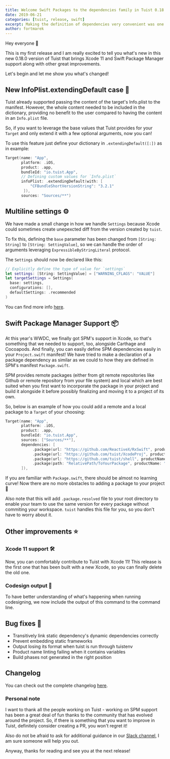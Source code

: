 ```yaml
---
title: Welcome Swift Packages to the dependencies family in Tuist 0.18.0
date: 2019-06-21
categories: [tuist, release, swift]
excerpt: Making the definition of dependencies very convenient was one of our aims when we embarked on building Tuist and today, we are extending that convenience to external dependencies that are distributed as Swift Packages. Targets can now define packages as dependencies and Tuist will take care of the rest. Moreover, this version ships with improvements in the API of dynamic Info.plist files.
author: fortmarek
---
```


Hey everyone 👋

This is my first release and I am really excited to tell you what's new in this new 0.18.0 version of Tuist that brings Xcode 11 and Swift Package Manager support along with other great improvements.

Let's begin and let me show you what's changed!

## New InfoPlist.extendingDefault case 📝

Tuist already supported passing the content of the target's Info.plist to the manifest. However, the whole content needed to be included in the dictionary, providing no benefit to the user compared to having the content in an `Info.plist` file.

So, if you want to leverage the base values that Tuist provides for your `Target` and only extend it with a few optional arguments, now you can!

To use this feature just define your dictionary in `.extendingDefault([:])` as in example:

```swift
Target(name: "App",
       platform: .iOS,
       product: .app,
       bundleId: "io.tuist.App",
       // Defining custom values for `Info.plist`
       infoPlist: .extendingDefault(with: [
           "CFBundleShortVersionString": "3.2.1"
        ]),
       sources: "Sources/**")
```

## Multiline settings ⚙️

We have made a small change in how we handle `Settings` because Xcode could sometimes create unepexcted diff from the version created by `tuist`.

To fix this, defining the `base` parameter has been changed from `[String: String]` to `[String: SettingValue]`, so we can handle the order of arguments leveraging `ExpressibleByStringLiteral` protocol.

The `Settings` should now be declared like this:

```swift
// Explicitly define the type of value for `settings`
let settings: [String: SettingValue] = ["WARNING_CFLAGS": "VALUE"]
let targetSettings = Settings(
  base: settings,
  configurations: [],
  defaultSettings: .recommended
)
```

You can find more info [here](https://github.com/tuist/tuist/pull/464#issuecomment-529673717).

## Swift Package Manager Support 📦

At this year's WWDC, we finally got SPM's support in Xcode, so that's something that we needed to support, too, alongside Carthage and Cocoapods. And finally, you can easily define SPM dependencies easily in your `Project.swift` manifest! We have tried to make a declaration of a package dependency as similar as we could to how they are defined in SPM's manifest `Package.swift`.

SPM provides remote packages (either from git remote repositories like Github or remote repository from your file system) and local which are best suited when you first want to incorporate the package in your project and build it alongside it before possibly finalizing and moving it to a project of its own.

So, below is an example of how you could add a remote and a local package to a `Target` of your choosing:

```swift
Target(name: "App",
       platform: .iOS,
       product: .app,
       bundleId: "io.tuist.App",
       sources: ["Sources/**"],
       dependencies: [
            .package(url: "https://github.com/ReactiveX/RxSwift", productName: "RxSwift", .upToNextMajor(from: "5.0.0")),
            .package(url: "https://github.com/tuist/XcodeProj", productName: "xcodeproj", from: "6.7.0"),
            .package(url: "https://github.com/tuist/shell", productName: "shell", "2.1.2"..<"2.2.0"),
            .package(path: "RelativePath/ToYourPackage", productName: "PackageLibrary"),
       ]),
```

If you are familiar with `Package.swift`, there should be almost no learning curve! Now there are no more obstacles to adding a package to your project 🥳

Also note that this will add `.package.resolved` file to your root directory to enable your team to use the same version for every package without commiting your workspace. `tuist` handles this file for you, so you don't have to worry about it.

## Other improvements ⭐️

### Xcode 11 support 🛠

Now, you can comfortably contribute to Tuist with Xcode 11! This release is the first one that has been built with a new Xcode, so you can finally delete the old one.

### Codesign output 🔑

To have better understanding of what's happening when running codesigning, we now include the output of this command to the command line.

## Bug fixes 🐛

- Transitively link static dependency's dynamic dependencies correctly
- Prevent embedding static frameworks
- Output losing its format when tuist is run through tuistenv
- Product name linting failing when it contains variables
- Build phases not generated in the right position

## Changelog

You can check out the complete changelog [here](https://github.com/tuist/tuist/blob/main/CHANGELOG.md).

### Personal note

I want to thank all the people working on Tuist - working on SPM support has been a great deal of fun thanks to the community that has evolved around the project. So, if there is something that you want to improve in Tuist, definitely consider creating a PR, you won't regret it!

Also do not be afraid to ask for additional guidance in our [Slack channel](https://slack.tuist.io), I am sure someone will help you out.

Anyway, thanks for reading and see you at the next release!
